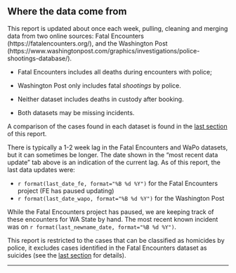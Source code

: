 ## Where the data come from

This report is updated about once each week, pulling, cleaning and merging data from two online sources:   Fatal Encounters (https://fatalencounters.org/), and the Washington Post (https://www.washingtonpost.com/graphics/investigations/police-shootings-database/).  

* Fatal Encounters includes all deaths during encounters with police; 

* Washington Post only includes fatal *shootings* by police.  

* Neither dataset includes deaths in custody after booking. 

* Both datasets may be missing incidents.

A comparison of the cases found in each dataset is found in the [last section](#dataset-comparison) of this report.

There is typically a 1-2 week lag in the Fatal Encounters and WaPo datasets, but it can sometimes be longer.  The date shown in the "most recent data update" tab above is an indication of the current lag.  As of this report, the last data updates were:


* `r format(last_date_fe, format="%B %d %Y")` for the Fatal Encounters project (FE has paused updating)
* `r format(last_date_wapo, format="%B %d %Y")` for the Washington Post

While the Fatal Encounters project has paused, we are keeping track of these encounters for WA State by hand.  The most recent known incident was on
`r format(last_newname_date, format="%B %d %Y")`.

This report is restricted to the cases that can be classified as homicides by police, it excludes cases identified in the Fatal Encounters dataset as suicides (see the [last section](#dataset-comparison) for details).

___
